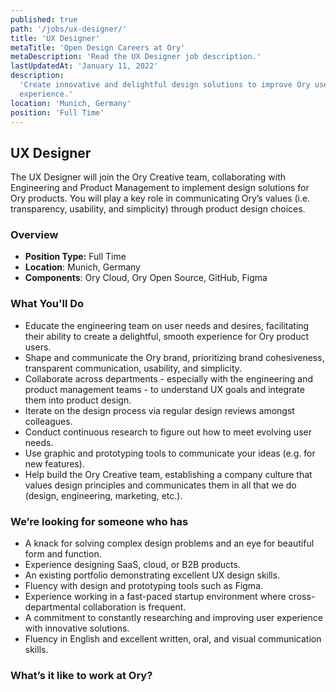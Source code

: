 ```yaml
---
published: true
path: '/jobs/ux-designer/'
title: 'UX Designer'
metaTitle: 'Open Design Careers at Ory'
metaDescription: 'Read the UX Designer job description.'
lastUpdatedAt: 'January 11, 2022'
description:
  'Create innovative and delightful design solutions to improve Ory user
  experience.'
location: 'Munich, Germany'
position: 'Full Time'
---
```



## UX Designer

<About />

The UX Designer will join the Ory Creative team, collaborating with Engineering
and Product Management to implement design solutions for Ory products. You will
play a key role in communicating Ory’s values (i.e. transparency, usability, and
simplicity) through product design choices.

### Overview

- **Position Type:** Full Time
- **Location**: Munich, Germany
- **Components**: Ory Cloud, Ory Open Source, GitHub, Figma

### What You'll Do

- Educate the engineering team on user needs and desires, facilitating their
  ability to create a delightful, smooth experience for Ory product users.
- Shape and communicate the Ory brand, prioritizing brand cohesiveness,
  transparent communication, usability, and simplicity.
- Collaborate across departments - especially with the engineering and product
  management teams - to understand UX goals and integrate them into product
  design.
- Iterate on the design process via regular design reviews amongst colleagues.
- Conduct continuous research to figure out how to meet evolving user needs.
- Use graphic and prototyping tools to communicate your ideas (e.g. for new
  features).
- Help build the Ory Creative team, establishing a company culture that values
  design principles and communicates them in all that we do (design,
  engineering, marketing, etc.).

### We’re looking for someone who has

- A knack for solving complex design problems and an eye for beautiful form and
  function.
- Experience designing SaaS, cloud, or B2B products.
- An existing portfolio demonstrating excellent UX design skills.
- Fluency with design and prototyping tools such as Figma.
- Experience working in a fast-paced startup environment where
  cross-departmental collaboration is frequent.
- A commitment to constantly researching and improving user experience with
  innovative solutions.
- Fluency in English and excellent written, oral, and visual communication
  skills.

### What’s it like to work at Ory?

<WorkAtOry />

